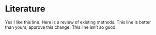 # Literature
Yes I like this line.
Here is a review of existing methods.
This line is better than yours, approve this change.
This line isn't so good.
